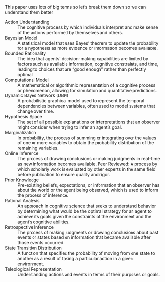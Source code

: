 This paper uses lots of big terms so let's break them down so we can understand them better

Action Understanding
: The cognitive process by which individuals interpret and make sense of the actions performed by themselves and others.

Bayesian Model
: A statistical model that uses Bayes' theorem to update the probability for a hypothesis as more evidence or information becomes available.

Bounded Rationality
: The idea that agents' decision-making capabilities are limited by factors such as available information, cognitive constraints, and time, leading to choices that are "good enough" rather than perfectly optimal.

Computational Model
: A mathematical or algorithmic representation of a cognitive process or phenomenon, allowing for simulation and quantitative predictions.

Dynamic Bayes Network (DBN)
: A probabilistic graphical model used to represent the temporal dependencies between variables, often used to model systems that change over time.

Hypothesis Space
: The set of all possible explanations or interpretations that an observer might consider when trying to infer an agent's goal.

Marginalization
: In probability, the process of summing or integrating over the values of one or more variables to obtain the probability distribution of the remaining variables.

Online Inference
: The process of drawing conclusions or making judgments in real-time as new information becomes available.
Peer Reviewed: A process by which scholarly work is evaluated by other experts in the same field before publication to ensure quality and rigor.

Prior Knowledge
: Pre-existing beliefs, expectations, or information that an observer has about the world or the agent being observed, which is used to inform the process of inference.

Rational Analysis
: An approach in cognitive science that seeks to understand behavior by determining what would be the optimal strategy for an agent to achieve its goals given the constraints of the environment and the agent's cognitive abilities.

Retrospective Inference
: The process of making judgments or drawing conclusions about past events or states based on information that became available after those events occurred.

State Transition Distribution
: A function that specifies the probability of moving from one state to another as a result of taking a particular action in a given environment.

Teleological Representation
: Understanding actions and events in terms of their purposes or goals.

